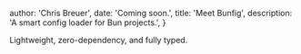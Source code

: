 
  author: 'Chris Breuer',
  date: 'Coming soon.',
  title: 'Meet Bunfig',
  description: 'A smart config loader for Bun projects.',
}


Lightweight, zero-dependency, and fully typed.
